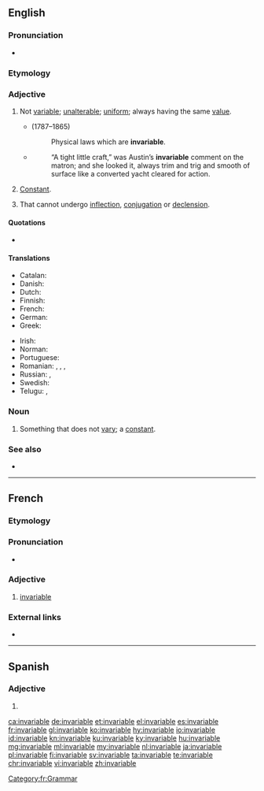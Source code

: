==English==

===Pronunciation===
* {{audio|en-us-invariable.ogg|Audio (US)|lang=en}}

===Etymology===
{{prefix|in|variable|lang=en}}

===Adjective===
{{en-adj|-}}

# Not [[variable]]; [[unalterable]]; [[uniform]]; always having the same [[value]].
#* {{w|Isaac Taylor}} (1787–1865)
#*: Physical laws which are '''invariable'''.
#* {{RQ:Chmbrs YngrSt|IX}}
#*: “A tight little craft,” was Austin’s '''invariable''' comment on the matron; and she looked it, always trim and trig and smooth of surface like a converted yacht cleared for action.
# {{lb|en|math}} [[constant|Constant]].
# {{lb|en|by extension|grammar|of a word, or a grammatical class}} That cannot undergo [[inflection]], [[conjugation]] or [[declension]].
#: {{ux|en|The French adjective ''marron'' (brown) is '''invariable''': it does not take the usual ''s'' in the plural.}}

====Quotations====
* {{seeCites}}

====Translations====
{{trans-top|not variable}}
* Catalan: {{t+|ca|invariable}}
* Danish: {{t+|da|uforanderlig}}
* Dutch: {{t|nl|onveranderlijk}}
* Finnish: {{t+|fi|muuttumaton}}
* French: {{t+|fr|invariable}}
* German: {{t+|de|unveränderlich}}
* Greek: {{t+|el|άκλιτος}}
{{trans-mid}}
* Irish: {{t|ga|do-athraitheach}}
* Norman: {{t|nrf|învâriabl'ye}} {{qualifier|Jersey}}
* Portuguese: {{t+|pt|invariável}}
* Romanian: {{t+|ro|invariabil|m|n}}, {{t|ro|invariabilă|f}}, {{t|ro|nevariabil|m|n}}, {{t|ro|neschimbabil|m|n}}
* Russian: {{t+|ru|неизме́нный}}, {{t+|ru|неизменя́емый}}
* Swedish: {{t+|sv|oföränderlig}}
* Telugu: {{t|te|మార్పులేని}}, {{t|te|జిడ్డుగాడు}}
{{trans-bottom}}

===Noun===
{{en-noun}}

# Something that does not [[vary]]; a [[constant]].

===See also===
* {{l|en|invariant}}<!-- or is it a synonym? -->

----

==French==

===Etymology===
{{prefix|in|variable|lang=fr}}

===Pronunciation===
* {{audio|Fr-invariable.ogg|Audio|lang=fr}}

===Adjective===
{{fr-adj|mf}}

# [[#English|invariable]]

===External links===
* {{R:TLFi}}

[[Category:fr:Grammar]]

----

==Spanish==

===Adjective===
{{es-adj}}

# {{l|en|invariable}}

[[ca:invariable]]
[[de:invariable]]
[[et:invariable]]
[[el:invariable]]
[[es:invariable]]
[[fr:invariable]]
[[gl:invariable]]
[[ko:invariable]]
[[hy:invariable]]
[[io:invariable]]
[[id:invariable]]
[[kn:invariable]]
[[ku:invariable]]
[[ky:invariable]]
[[hu:invariable]]
[[mg:invariable]]
[[ml:invariable]]
[[my:invariable]]
[[nl:invariable]]
[[ja:invariable]]
[[pl:invariable]]
[[fi:invariable]]
[[sv:invariable]]
[[ta:invariable]]
[[te:invariable]]
[[chr:invariable]]
[[vi:invariable]]
[[zh:invariable]]